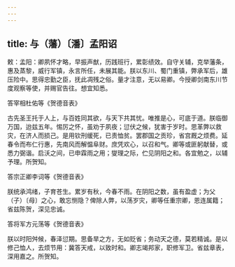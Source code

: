 ```yaml
---
---
---
```

title: 与（藩）〔潘〕孟阳诏
---



敕：孟阳：卿夙怀才略，早振声猷，历践班行，累彰绩效。自守关辅，克举藩条，惠及蒸黎，威行军镇，永言所任，未展其能。朕以东川、蜀门重镇，弊承军后，雄压险中。思得忠勤之臣，抚此凋残之俗。量才注意，无以易卿。今授卿剑南东川节度观察等使，并赐官告往。想宜知悉。

答宰相杜佑等《贺德音表》

古先圣王托于人上，与百姓同其欲，与天下共其忧。唯推是心，可底于道。朕临御万国，迨兹五年。惕厉之怀，虽劝于夙夜；愆伏之候，犹害于岁时。思革弊以救灾，在济人而损己。是用钦刑缓死，已责恤贫。罢郡国之贡珍，省宫厩之烦费。延春令而布仁行惠，先南风而解愠阜财。庶凭欢心，以召和气。卿等或匪躬献替，或悉力弼谐。启沃之间，已申霖雨之用；燮理之际，伫见阴阳之和。各宜勉之，以辅予理。所贺知。

答宗正卿李词等《贺德音表》

朕统承鸿绪，子育苍生。累岁有秋，今春不雨。在阴阳之数，虽有盈虚；为父（子）〔母〕之心，敢忘恻隐？俾除人弊，以荡岁灾，卿等任重宗卿，恩连属籍；省兹陈贺，深见忠诚。

答将军方元荡等《贺德音表》

朕以时阳舛候，春泽愆期。思备旱之方，无如贬省；务动天之德，莫若精诚。是以修己恤人，去烦节用：冀答天戒，以致时和。卿志竭邦家，职修军卫。省兹章表，深用嘉之。所贺知。